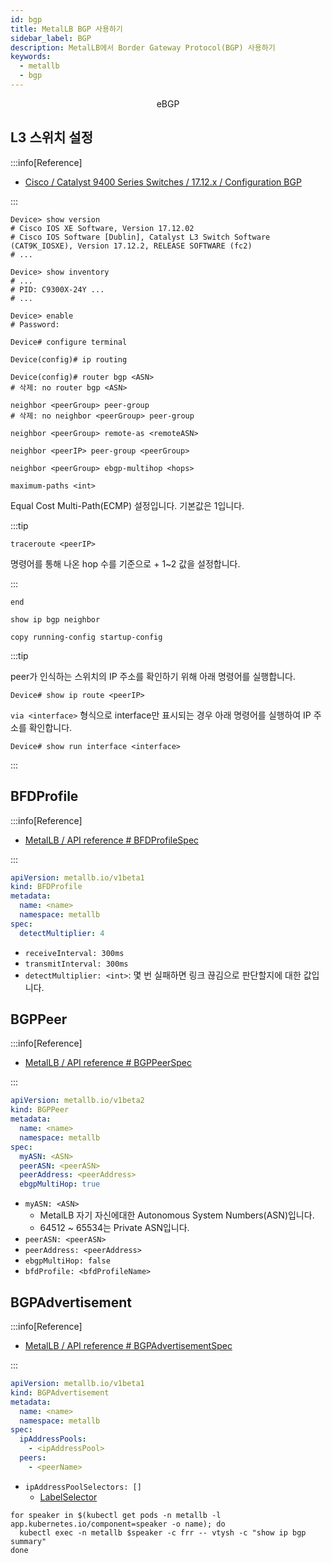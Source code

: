 ```yaml
---
id: bgp
title: MetalLB BGP 사용하기
sidebar_label: BGP
description: MetalLB에서 Border Gateway Protocol(BGP) 사용하기
keywords:
  - metallb
  - bgp
---
```



<center>
	<figure>
		<DrwaIOViewer src={useBaseUrl("img/mlops/network/metallb/bgp.drawio")} />
		<figcaption>eBGP</figcaption>
	</figure>
</center>

## L3 스위치 설정

:::info[Reference]

- [Cisco / Catalyst 9400 Series Switches / 17.12.x / Configuration BGP](https://www.cisco.com/c/en/us/td/docs/switches/lan/catalyst9400/software/release/17-12/configuration_guide/rtng/b_1712_rtng_9400_cg/configuring_bgp.html)

:::

```shell
Device> show version
# Cisco IOS XE Software, Version 17.12.02
# Cisco IOS Software [Dublin], Catalyst L3 Switch Software (CAT9K_IOSXE), Version 17.12.2, RELEASE SOFTWARE (fc2)
# ...
```

```shell
Device> show inventory
# ...
# PID: C9300X-24Y ...
# ...
```

```shell
Device> enable
# Password:
```

```shell
Device# configure terminal
```

```shell
Device(config)# ip routing
```

```shell
Device(config)# router bgp <ASN>
# 삭제: no router bgp <ASN>
```

```shell
neighbor <peerGroup> peer-group
# 삭제: no neighbor <peerGroup> peer-group
```

```shell
neighbor <peerGroup> remote-as <remoteASN>
```

```shell
neighbor <peerIP> peer-group <peerGroup>
```

```shell
neighbor <peerGroup> ebgp-multihop <hops>
```

```shell
maximum-paths <int>
```

Equal Cost Multi-Path(ECMP) 설정입니다. 기본값은 1입니다.

:::tip

```shell
traceroute <peerIP>
```

명령어를 통해 나온 hop 수를 기준으로 + 1~2 값을 설정합니다.

:::

```shell
end
```

```shell
show ip bgp neighbor
```

```shell
copy running-config startup-config
```

:::tip

peer가 인식하는 스위치의 IP 주소를 확인하기 위해 아래 명령어를 실행합니다.

```shell
Device# show ip route <peerIP>
```

`via <interface>` 형식으로 interface만 표시되는 경우 아래 명령어를 실행하여 IP 주소를 확인합니다.

```shell
Device# show run interface <interface>
```

:::

## BFDProfile

:::info[Reference]

- [MetalLB / API reference # BFDProfileSpec](https://metallb.io/apis/#bfdprofilespec)

:::

```yaml
apiVersion: metallb.io/v1beta1
kind: BFDProfile
metadata:
  name: <name>
  namespace: metallb
spec:
  detectMultiplier: 4
```

- `receiveInterval: 300ms`
- `transmitInterval: 300ms`
- `detectMultiplier: <int>`: 몇 번 실패하면 링크 끊김으로 판단할지에 대한 값입니다.

## BGPPeer

:::info[Reference]

- [MetalLB / API reference # BGPPeerSpec](https://metallb.io/apis/#bgppeerspec)

:::

```yaml
apiVersion: metallb.io/v1beta2
kind: BGPPeer
metadata:
  name: <name>
  namespace: metallb
spec:
  myASN: <ASN>
  peerASN: <peerASN>
  peerAddress: <peerAddress>
  ebgpMultiHop: true
```

- `myASN: <ASN>`
  - MetalLB 자기 자신에대한 Autonomous System Numbers(ASN)입니다.
  - 64512 ~ 65534는 Private ASN입니다.
- `peerASN: <peerASN>`
- `peerAddress: <peerAddress>`
- `ebgpMultiHop: false`
- `bfdProfile: <bfdProfileName>`

## BGPAdvertisement

:::info[Reference]

- [MetalLB / API reference # BGPAdvertisementSpec](https://metallb.io/apis/#bgpadvertisementspec)

:::

```yaml
apiVersion: metallb.io/v1beta1
kind: BGPAdvertisement
metadata:
  name: <name>
  namespace: metallb
spec:
  ipAddressPools:
    - <ipAddressPool>
  peers:
    - <peerName>
```

- `ipAddressPoolSelectors: []`
  - [LabelSelector](/docs/mlops/kubernetes/object-management/label#label-selector)

```shell
for speaker in $(kubectl get pods -n metallb -l app.kubernetes.io/component=speaker -o name); do
  kubectl exec -n metallb $speaker -c frr -- vtysh -c "show ip bgp summary"
done
```

